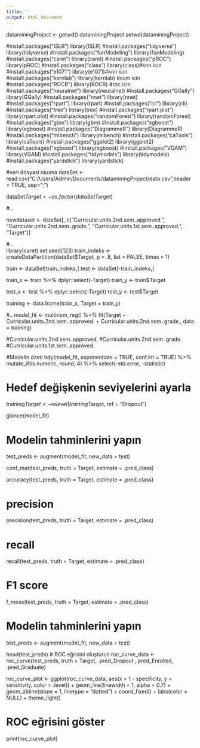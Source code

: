 ```yaml
---
title: ''
output: html_document
---
```


dataminingProject <- getwd()
dataminingProject
 setwd(dataminingProject)



#install.packages("ISLR")
library(ISLR)
#install.packages("tidyverse")
library(tidyverse)
#install.packages("funModeling")
library(funModeling)
#install.packages("caret")
library(caret)
#install.packages("pROC")
library(pROC)
#install.packages("class")
library(class)#knn icin
#install.packages("e1071")
library(e1071)#knn icin
#install.packages("kernlab")
library(kernlab) #svm icin
#install.packages("ROCR")
library(ROCR) #roc icin
#install.packages("neuralnet")
library(neuralnet)
#install.packages("GGally")
library(GGally)
#install.packages("nnet")
library(nnet)
#install.packages("rpart")
library(rpart)
#install.packages("cli")
library(cli)
#install.packages("tree")
library(tree)
#install.packages("rpart.plot")
library(rpart.plot)
#install.packages("randomForest")
library(randomForest)
#install.packages("gbm")
library(gbm)
#install.packages("xgboost")
library(xgboost)
#install.packages("DiagrammeR")
library(DiagrammeR)
#install.packages("mlbench")
library(mlbench)
#install.packages("caTools")
library(caTools)
#install.packages("ggplot2)
library(ggplot2)
#install.packages("xgboost")
library(xgboost)
#install.packages("VGAM")
library(VGAM)
#install.packages("tidymodels")
library(tidymodels)
#install.packages("yardstick")
library(yardstick)



#veri dosyasi okuma
dataSet <- read.csv("C:/Users/Admin/Documents/dataminingProject/data.csv",header = TRUE, sep=";")


dataSet$Target <- as.factor(dataSet$Target)


#..

newdataset <- dataSet[, c("Curricular.units.2nd.sem..approved.", 
                        "Curricular.units.2nd.sem..grade.",
                        "Curricular.units.1st.sem..approved.", 
                        "Target")]
                        
                        
#..                  
library(caret)
set.seed(123)
train_indeks <- createDataPartition(dataSet$Target,
                                    p = .8, 
                                    list = FALSE,
                                    times = 1)

train <- dataSet[train_indeks,]
test <- dataSet[-train_indeks,]

train_x <- train %>% dplyr::select(-Target)
train_y <- train$Target

test_x <- test %>% dplyr::select(-Target)
test_y <- test$Target

training <- data.frame(train_x, Target = train_y)

#..
model_fit <- multinom_reg() %>%
  fit(Target ~ Curricular.units.2nd.sem..approved. + Curricular.units.2nd.sem..grade., 
      data = training)

#Curricular.units.2nd.sem..approved. 
#Curricular.units.2nd.sem..grade.
#Curricular.units.1st.sem..approved.



#Modelin özeti
tidy(model_fit, exponentiate = TRUE, conf.int = TRUE) %>%
  mutate_if(is.numeric, round, 4) %>%
  select(-std.error, -statistic)
  
# Hedef değişkenin seviyelerini ayarla
training$Target <- relevel(training$Target, ref = "Dropout")


glance(model_fit)

# Modelin tahminlerini yapın
test_preds <- augment(model_fit, new_data = test)

conf_mat(test_preds, truth = Target, estimate = .pred_class)

accuracy(test_preds, truth = Target, estimate = .pred_class)

# precision
precision(test_preds, truth = Target, estimate = .pred_class)

# recall
recall(test_preds, truth = Target, estimate = .pred_class)

# F1 score
f_meas(test_preds, truth = Target, estimate = .pred_class)


# Modelin tahminlerini yapın
test_preds <- augment(model_fit, new_data = test)



head(test_preds)
# ROC eğrisini oluşturun
roc_curve_data <- roc_curve(test_preds, truth = Target, .pred_Dropout ,.pred_Enrolled, .pred_Graduate)

roc_curve_plot <- ggplot(roc_curve_data, aes(x = 1 - specificity, y = sensitivity, color = .level)) +
  geom_line(linewidth = 1, alpha = 0.7) +
  geom_abline(slope = 1, linetype = "dotted") +
  coord_fixed() +
  labs(color = NULL) +
  theme_light()

# ROC eğrisini göster
print(roc_curve_plot)



